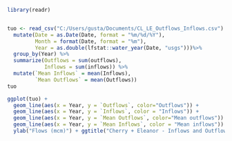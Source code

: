 
```{r}
library(readr)


tuo <- read_csv("C:/Users/gusta/Documents/CL_LE_Outflows_Inflows.csv") %>%
  mutate(Date = as.Date(Date, format = "%m/%d/%Y"),
         Month = format(Date, format = "%m"),
         Year = as.double(lfstat::water_year(Date, "usgs")))%>%
  group_by(Year) %>%
  summarize(Outflows = sum(outflows),
            Inflows = sum(inflows)) %>%
  mutate(`Mean Inflows` = mean(Inflows),
         `Mean Outflows` = mean(Outflows))
tuo

ggplot(tuo) +
  geom_line(aes(x = Year, y = `Outflows`, color="Outflows")) +
  geom_line(aes(x = Year, y = `Inflows`, color = "Inflows")) +
  geom_line(aes(x = Year, y = `Mean Outflows`, color="Mean outflows")) +
  geom_line(aes(x = Year, y = `Mean Inflows`, color = "Mean inflows")) +
  ylab("Flows (mcm)") + ggtitle("Cherry + Eleanor - Inflows and Outflows")
```